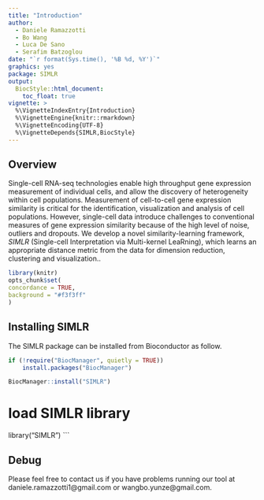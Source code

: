 ```yaml
---
title: "Introduction"
author: 
  - Daniele Ramazzotti
  - Bo Wang
  - Luca De Sano
  - Serafim Batzoglou
date: "`r format(Sys.time(), '%B %d, %Y')`"
graphics: yes
package: SIMLR
output:
  BiocStyle::html_document:
    toc_float: true
vignette: >
  %\VignetteIndexEntry{Introduction}
  %\VignetteEngine{knitr::rmarkdown}
  %\VignetteEncoding{UTF-8}
  %\VignetteDepends{SIMLR,BiocStyle}
---
```


## Overview

Single-cell RNA-seq technologies enable high throughput gene expression measurement of individual cells, and allow the discovery of 
heterogeneity within cell populations. Measurement of cell-to-cell gene expression similarity is critical for the identification, 
visualization and analysis of cell populations. However, single-cell data introduce challenges to conventional measures of gene expression 
similarity because of the high level of noise, outliers and dropouts. We develop a novel similarity-learning framework, *SIMLR* (Single-cell 
Interpretation via Multi-kernel LeaRning), which learns an appropriate distance metric from the data for dimension reduction, 
clustering and visualization.. 

```r
library(knitr)
opts_chunk$set(
concordance = TRUE,
background = "#f3f3ff"
)
```

## Installing SIMLR

The SIMLR package can be installed from Bioconductor as follow.

```r
if (!require("BiocManager", quietly = TRUE))
    install.packages("BiocManager")

BiocManager::install("SIMLR")
```

# load SIMLR library
library("SIMLR")
```

## Debug

Please feel free to contact us if you have problems running our tool at daniele.ramazzotti1@gmail.com or wangbo.yunze@gmail.com. 
